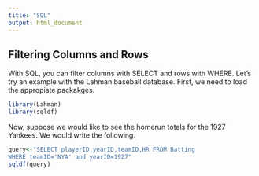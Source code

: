 ```yaml
---
title: "SQL"
output: html_document
---
```


## Filtering Columns and Rows

With SQL, you can filter columns with SELECT and rows with WHERE. Let's try an example with the Lahman baseball database. First, we need to load the appropiate packakges. 

```r
library(Lahman)
library(sqldf)
```

Now, suppose we would like to see the homerun totals for the 1927 Yankees. We would write the following.

```r
query<-"SELECT playerID,yearID,teamID,HR FROM Batting
WHERE teamID='NYA' and yearID=1927"
sqldf(query)
```



